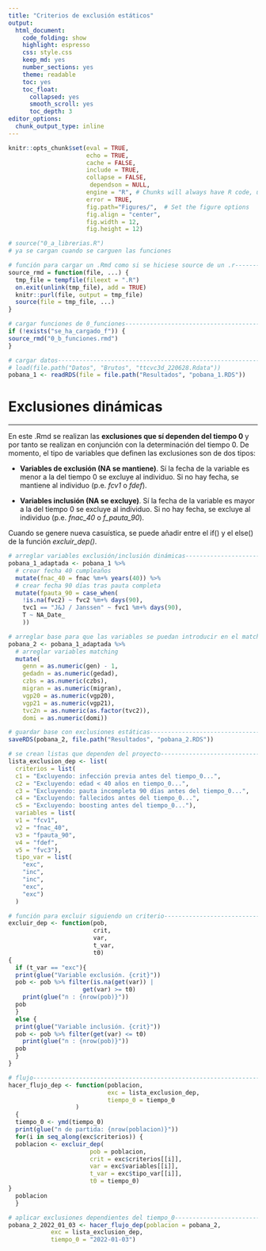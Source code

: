 ```yaml
---
title: "Criterios de exclusión estáticos"
output: 
  html_document:
    code_folding: show
    highlight: espresso
    css: style.css
    keep_md: yes
    number_sections: yes
    theme: readable
    toc: yes  
    toc_float:
      collapsed: yes
      smooth_scroll: yes
      toc_depth: 3     
editor_options: 
  chunk_output_type: inline
---
```



```r
knitr::opts_chunk$set(eval = TRUE, 
                      echo = TRUE, 
                      cache = FALSE,
                      include = TRUE,
                      collapse = FALSE,
                       dependson = NULL,
                      engine = "R", # Chunks will always have R code, unless noted
                      error = TRUE,
                      fig.path="Figures/",  # Set the figure options
                      fig.align = "center", 
                      fig.width = 12,
                      fig.height = 12)
```

```r
# source("0_a_librerias.R")
# ya se cargan cuando se carguen las funciones

```

```r
# función para cargar un .Rmd como si se hiciese source de un .r---------------
source_rmd = function(file, ...) {
  tmp_file = tempfile(fileext = ".R")
  on.exit(unlink(tmp_file), add = TRUE)
  knitr::purl(file, output = tmp_file)
  source(file = tmp_file, ...)
}

```

```r
# cargar funciones de 0_funciones----------------------------------------------
if (!exists("se_ha_cargado_f")) {
source_rmd("0_b_funciones.rmd")
}

```

```r
# cargar datos-----------------------------------------------------------------
# load(file.path("Datos", "Brutos", "ttcvc3d_220628.Rdata"))
pobana_1 <- readRDS(file = file.path("Resultados", "pobana_1.RDS"))

```

# Exclusiones dinámicas

***

En este .Rmd se realizan las **exclusiones que sí dependen del tiempo 0** y por tanto se realizan en conjunción con la determinación del tiempo 0. De momento, el tipo de variables que definen las exclusiones son de dos tipos:

- **Variables de exclusión (NA se mantiene)**. Sí la fecha de la variable es menor a la del tiempo 0 se excluye al individuo. Si no hay fecha, se mantiene al individuo (p.e. *fcv1* o *fdef*).

- **Variables inclusión (NA se excluye)**. Sí la fecha de la variable es mayor a la del tiempo 0 se excluye al individuo. Si no hay fecha, se excluye al individuo (p.e. *fnac_40* o *f_pauta_90*).

Cuando se genere nueva casuística, se puede añadir entre el if() y el else() de la función *excluir_dep()*.

```r
# arreglar variables exclusión/inclusión dinámicas-----------------------------
pobana_1_adaptada <- pobana_1 %>% 
  # crear fecha 40 cumpleaños
  mutate(fnac_40 = fnac %m+% years(40)) %>% 
  # crear fecha 90 días tras pauta completa
  mutate(fpauta_90 = case_when(
    !is.na(fvc2) ~ fvc2 %m+% days(90),
    tvc1 == "J&J / Janssen" ~ fvc1 %m+% days(90),
    T ~ NA_Date_
    ))

```
   
```r
# arreglar base para que las variables se puedan introducir en el matching-----
pobana_2 <- pobana_1_adaptada %>% 
  # arreglar variables matching
  mutate(
    genn = as.numeric(gen) - 1,
    gedadn = as.numeric(gedad),
    czbs = as.numeric(czbs),
    migran = as.numeric(migran),
    vgp20 = as.numeric(vgp20),
    vgp21 = as.numeric(vgp21),
    tvc2n = as.numeric(as.factor(tvc2)),
    domi = as.numeric(domi)) 

```

```r
# guardar base con exclusiones estáticas---------------------------------------
saveRDS(pobana_2, file.path("Resultados", "pobana_2.RDS"))

```
   
      
```r
# se crean listas que dependen del proyecto------------------------------------
lista_exclusion_dep <- list(
  criterios = list(
  c1 = "Excluyendo: infección previa antes del tiempo_0...",
  c2 = "Excluyendo: edad < 40 años en tiempo_0...", 
  c3 = "Excluyendo: pauta incompleta 90 días antes del tiempo_0...",
  c4 = "Excluyendo: fallecidos antes del tiempo_0...",
  c5 = "Excluyendo: boosting antes del tiempo_0..."),
  variables = list(
  v1 = "fcv1",
  v2 = "fnac_40",
  v3 = "fpauta_90",
  v4 = "fdef",
  v5 = "fvc3"),
  tipo_var = list(
    "exc",
    "inc",
    "inc",
    "exc",
    "exc")
  )

```

```r
# función para excluir siguiendo un criterio-----------------------------------
excluir_dep <- function(pob, 
                        crit,
                        var,
                        t_var,
                        t0)
{
  if (t_var == "exc"){
  print(glue("Variable exclusión. {crit}"))
  pob <- pob %>% filter(is.na(get(var)) |
                     get(var) >= t0)
    print(glue("n : {nrow(pob)}"))
  pob
  }
  else {
  print(glue("Variable inclusión. {crit}"))
  pob <- pob %>% filter(get(var) <= t0)
    print(glue("n : {nrow(pob)}"))
  pob
  }
}

```

```r
# flujo------------------------------------------------------------------------
hacer_flujo_dep <- function(poblacion,
                            exc = lista_exclusion_dep,
                            tiempo_0 = tiempo_0
                   ) 
  {
  tiempo_0 <- ymd(tiempo_0)
  print(glue("n de partida: {nrow(poblacion)}"))
  for(i in seq_along(exc$criterios)) {
  poblacion <- excluir_dep(
                       pob = poblacion,
                       crit = exc$criterios[[i]],
                       var = exc$variables[[i]],
                       t_var = exc$tipo_var[[i]],
                       t0 = tiempo_0)
}
  poblacion
  }

```

```r
# aplicar exclusiones dependientes del tiempo_0------------------------------
pobana_2_2022_01_03 <- hacer_flujo_dep(poblacion = pobana_2, 
            exc = lista_exclusion_dep,
            tiempo_0 = "2022-01-03")

```


    
    
